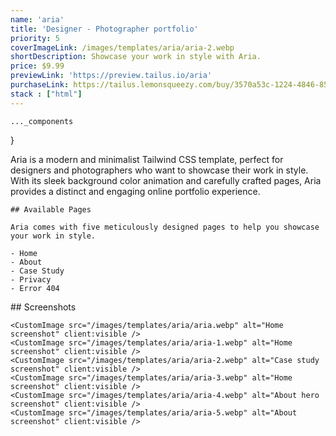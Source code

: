 ```yaml
---
name: 'aria'
title: 'Designer - Photographer portfolio'
priority: 5
coverImageLink: /images/templates/aria/aria-2.webp
shortDescription: Showcase your work in style with Aria.
price: $9.99
previewLink: 'https://preview.tailus.io/aria'
purchaseLink: https://tailus.lemonsqueezy.com/buy/3570a53c-1224-4846-8537-1c6257e0adcb
stack : ["html"]
---
```



    ..._components
}

<div>
    Aria is a modern and minimalist Tailwind CSS template, perfect for designers and photographers who want to showcase their work in style. With its sleek background color animation and carefully crafted pages, Aria provides a distinct and engaging online portfolio experience.

    ## Available Pages

    Aria comes with five meticulously designed pages to help you showcase your work in style.

    - Home
    - About
    - Case Study
    - Privacy
    - Error 404
</div>

<div>
    ## Screenshots

    <CustomImage src="/images/templates/aria/aria.webp" alt="Home screenshot" client:visible />
    <CustomImage src="/images/templates/aria/aria-1.webp" alt="Home screenshot" client:visible />
    <CustomImage src="/images/templates/aria/aria-2.webp" alt="Case study screenshot" client:visible />
    <CustomImage src="/images/templates/aria/aria-3.webp" alt="Home screenshot" client:visible />
    <CustomImage src="/images/templates/aria/aria-4.webp" alt="About hero screenshot" client:visible />
    <CustomImage src="/images/templates/aria/aria-5.webp" alt="About screenshot" client:visible />
</div>